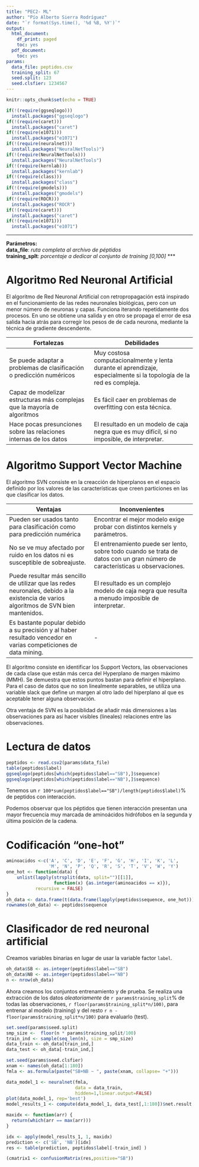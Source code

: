 ```yaml
---
title: "PEC2- ML"
author: "Pío Alberto Sierra Rodríguez"
date: "`r format(Sys.time(), '%d %B, %Y')`"
output:
  html_document:
    df_print: paged
    toc: yes
  pdf_document:
    toc: yes
params:
  data_file: peptidos.csv
  training_split: 67
  seed.split: 123
  seed.clsfier: 1234567
---
```


```r
knitr::opts_chunk$set(echo = TRUE)
```

```r
if(!(require(ggseqlogo)))
  install.packages("ggseqlogo")
if(!(require(caret)))
  install.packages("caret")
if(!(require(e1071)))
  install.packages("e1071")
if(!(require(neuralnet)))
  install.packages("NeuralNetTools)")
if(!(require(NeuralNetTools)))
  install.packages("NeuralNetTools")
if(!(require(kernlab)))
  install.packages("kernlab")
if(!(require(class)))
  install.packages("class")
if(!(require(gmodels)))
  install.packages("gmodels")
if(!(require(ROCR)))
  install.packages("ROCR")
if(!(require(caret)))
  install.packages("caret")
if(!(require(e1071)))
  install.packages("e1071")
```

***  
**Parámetros:**  
**data_file**: *ruta completa al archivo de péptidos*  
**training_splt**: *porcentaje a dedicar al conjunto de training [0,100]*
*** 

# Algoritmo Red Neuronal Artificial

El algoritmo de Red Neuronal Artificial con retropropagación está inspirado en el funcionamiento de las redes neuronales biológicas, pero con un menor número de neuronas y capas. Funciona iterando repetidamente dos procesos. En uno se obtiene una salida y en otro se propaga el error de esa salida hacia atrás para corregir los pesos de de cada neurona, mediante la técnica de gradiente descendente.

Fortalezas | Debilidades
-----|------
Se puede adaptar a problemas de clasificación o predicción numéricos  | Muy costosa computacionalmente y lenta durante el aprendizaje, especialmente si la topología de la red es compleja.  
Capaz de modelizar estructuras más complejas que la mayoría de algoritmos | Es fácil caer en problemas de overfitting con esta técnica.  
Hace pocas presunciones sobre las relaciones internas de los datos | El resultado en un modelo de caja negra que es muy difícil, si no imposible, de interpretar. 

# Algoritmo Support Vector Machine

El algoritmo SVN consiste en la creacción de hiperplanos en el espacio definido por los valores de las características que creen particiones en las que clasificar los datos.  

Ventajas| Inconvenientes
-----|------
Pueden ser usados tanto para clasificación como para predicción numérica | Encontrar el mejor modelo exige probar con distintos kernels y parámetros.  
No se ve muy afectado por ruido en los datos ni es susceptible de sobreajuste. | El entrenamiento puede ser lento, sobre todo cuando se trata de datos con un gran número de características u observaciones.  
Puede resultar más sencillo de utilizar que las redes neuronales, debido a la existencia de varios algoritmos de SVN bien mantenidos. | El resultado es un complejo modelo de caja negra que resulta a menudo imposible de interpretar.  
Es bastante popular debido a su precisión y al haber resultado vencedor en varias competiciones de data mining. | -  

El algoritmo consiste en identificar los Support Vectors, las observaciones de cada clase que están más cerca del Hyperplano de margen máximo (MMH). Se demuestra que estos puntos bastan para definir el hiperplano. Para el caso de datos que no son linealmente separables, se utiliza una variable slack que define un margen al otro lado del hiperplano al que es aceptable tener alguna observación.  

Otra ventaja de SVN es la posiblidad de añadir más dimensiones a las observaciones para así hacer visibles (lineales) relaciones entre las observaciones.  

# Lectura de datos

```r
peptidos <- read.csv2(params$data_file)
table(peptidos$label)
ggseqlogo(peptidos[which(peptidos$label=="SB"),]$sequence)
ggseqlogo(peptidos[which(peptidos$label=="NB"),]$sequence)
```

Tenemos un `r 100*sum(peptidos$label=="SB")/length(peptidos$label)`% de peptidos con interacción.  

Podemos observar que los péptidos que tienen interacción presentan una mayor frecuencia muy marcada de aminoácidos hidrófobos en la segunda y última posición de la cadena.  

# Codificación "one-hot"

```r
aminoacidos <-c('A', 'C', 'D', 'E', 'F', 'G', 'H', 'I', 'K', 'L',
                'M', 'N', 'P', 'Q', 'R', 'S', 'T', 'V', 'W', 'Y')
one_hot <- function(data) {
    unlist(lapply(strsplit(data, split="")[[1]], 
                  function(x) {as.integer(aminoacidos == x)}), 
           recursive = FALSE)
}
oh_data <- data.frame(t(data.frame(lapply(peptidos$sequence, one_hot))))
rownames(oh_data) <- peptidos$sequence  
```

# Clasificador de red neuronal artificial

Creamos variables binarias en lugar de usar la variable factor `label`.   
```r
oh_data$SB <- as.integer(peptidos$label=="SB")
oh_data$NB <- as.integer(peptidos$label=="NB")
n <- nrow(oh_data)
```
Ahora creamos los conjuntos entrenamiento y de prueba. Se realiza una extracción de los datos *aleatoriamente* de `r params$training_split`% de todas las observaciones, `r floor(params$training_split*n/100)`, para entrenar al modelo (training) y del resto `r n - floor(params$training_split*n/100)` para evaluarlo (test).
```r
set.seed(params$seed.split)
smp_size <-  floor(n * params$training_split/100)
train_ind <- sample(seq_len(n), size = smp_size)
data_train <- oh_data[train_ind,]
data_test <- oh_data[-train_ind,]
```

```r
set.seed(params$seed.clsfier)
xnam <- names(oh_data[1:180])
fmla <- as.formula(paste("SB+NB ~ ", paste(xnam, collapse= "+")))

data_model_1 <- neuralnet(fmla,
                          data = data_train,
                          hidden=1,linear.output=FALSE)
plot(data_model_1, rep='best')
model_results_1 <- compute(data_model_1, data_test[,1:180])$net.result

maxidx <- function(arr) {
  return(which(arr == max(arr)))
}

idx <- apply(model_results_1, 1, maxidx)
prediction <- c('SB', 'NB')[idx]
res <- table(prediction, peptidos$label[-train_ind] )

(cmatrix1 <- confusionMatrix(res,positive="SB"))
```